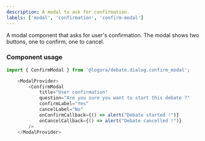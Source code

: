```yaml
---
description: A modal to ask for confirmation.
labels: ['modal', 'confirmation', 'confirm-modal']
---
```


A modal component that asks for user's confirmation. The modal shows two buttons, one to confirm, one to cancel.

### Component usage

```js
import { ConfirmModal } from '@logora/debate.dialog.confirm_modal';
```

```js
    <ModalProvider>
        <ConfirmModal 
            title="User confirmation"
            question="Are you sure you want to start this debate ?"
            confirmLabel="Yes"
            cancelLabel="No"
            onConfirmCallback={() => alert("Debate started !")}
            onCancelCallback={() => alert("Debate cancelled !")}
        />
    </ModalProvider>
```